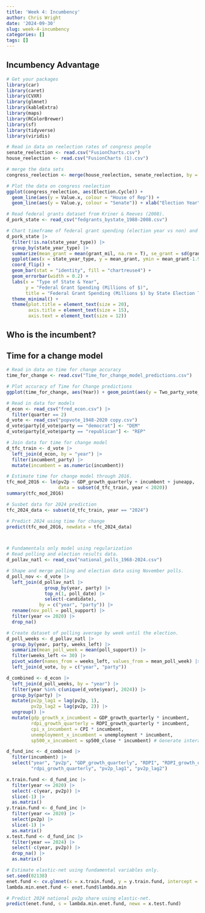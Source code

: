 ```yaml
---
title: 'Week 4: Incumbency'
author: Chris Wright
date: '2024-09-30'
slug: week-4-incumbency
categories: []
tags: []
---
```


## Incumbency Advantage

```r
# Get your packages
library(car)
library(caret)
library(CVXR)
library(glmnet)
library(kableExtra)
library(maps)
library(RColorBrewer)
library(sf)
library(tidyverse)
library(viridis)

# Read in data on reelection rates of congress people
senate_reelection <- read.csv("FusionCharts.csv")
house_reelection <- read.csv("FusionCharts (1).csv")

# merge the data sets
congress_reelection <- merge(house_reelection, senate_reelection, by = "Election.Cycle")

```

```r
# Plot the data on congress reelection
ggplot(congress_reelection, aes(Election.Cycle)) + 
  geom_line(aes(y = Value.x, colour = "House of Rep")) + 
  geom_line(aes(y = Value.y, colour = "Senate")) + xlab("Election Year") + ylab(" % of incumbents reelected")

```




```r
# Read federal grants dataset from Kriner & Reeves (2008). 
d_pork_state <- read_csv("fedgrants_bystate_1988-2008.csv")


```

```r
# Chart timeframe of federal grant spending (election year vs non) and in swing states vs safe states
d_pork_state |> 
  filter(!is.na(state_year_type)) |> 
  group_by(state_year_type) |>
  summarize(mean_grant = mean(grant_mil, na.rm = T), se_grant = sd(grant_mil, na.rm = T)/sqrt(n())) |> 
  ggplot(aes(x = state_year_type, y = mean_grant, ymin = mean_grant-1.96*se_grant, ymax = mean_grant+1.96*se_grant)) + 
  coord_flip() + 
  geom_bar(stat = "identity", fill = "chartreuse4") + 
  geom_errorbar(width = 0.2) + 
  labs(x = "Type of State & Year", 
       y = "Federal Grant Spending (Millions of $)", 
       title = "Federal Grant Spending (Millions $) by State Election Type") + 
  theme_minimal() + 
  theme(plot.title = element_text(size = 20),
        axis.title = element_text(size = 15),
        axis.text = element_text(size = 12))

```


## Who is the incumbent?






## Time for a change model


```r
# Read in data on time for change accuracy
time_for_change <- read.csv("Time_for_change_model_predictions.csv")

# Plot accuracy of Time for Change predictions
ggplot(time_for_change, aes(Year)) + geom_point(aes(y = Two_party_vote_margin, shape = "0")) + geom_point(aes(y = Predicted_two_party_vote_margin, shape = "4")) + geom_line(aes(y = 0), linetype = "dotted") + ylab("Incumbent Party's Vote Share") + xlab("Election Year")

```



```r
# Read in data for models
d_econ <- read_csv("fred_econ.csv") |> 
  filter(quarter == 2)
d_vote <- read_csv("popvote_1948-2020 copy.csv")
d_vote$party[d_vote$party == "democrat"] <- "DEM"
d_vote$party[d_vote$party == "republican"] <- "REP"

# Join data for time for change model
d_tfc_train <- d_vote |> 
  left_join(d_econ, by = "year") |> 
  filter(incumbent_party) |>
  mutate(incumbent = as.numeric(incumbent))

# Estimate time for change model through 2016.
tfc_mod_2016 <- lm(pv2p ~ GDP_growth_quarterly + incumbent + juneapp, 
                   data = subset(d_tfc_train, year < 2020))
summary(tfc_mod_2016)

# Susbet data for 2024 prediction
tfc_2024_data <- subset(d_tfc_train, year == "2024")

# Predict 2024 using time for change
predict(tfc_mod_2016, newdata = tfc_2024_data)



# Fundamentals only model using regularization
# Read polling and election results data. 
d_pollav_natl <- read_csv("national_polls_1968-2024.csv")

# Shape and merge polling and election data using November polls. 
d_poll_nov <- d_vote |> 
  left_join(d_pollav_natl |> 
              group_by(year, party) |> 
              top_n(1, poll_date) |> 
              select(-candidate), 
            by = c("year", "party")) |> 
  rename(nov_poll = poll_support) |> 
  filter(year <= 2020) |> 
  drop_na()

# Create dataset of polling average by week until the election. 
d_poll_weeks <- d_pollav_natl |> 
  group_by(year, party, weeks_left) |>
  summarize(mean_poll_week = mean(poll_support)) |> 
  filter(weeks_left <= 30) |> 
  pivot_wider(names_from = weeks_left, values_from = mean_poll_week) |> 
  left_join(d_vote, by = c("year", "party"))

d_combined <- d_econ |> 
  left_join(d_poll_weeks, by = "year") |> 
  filter(year %in% c(unique(d_vote$year), 2024)) |> 
  group_by(party) |> 
  mutate(pv2p_lag1 = lag(pv2p, 1), 
         pv2p_lag2 = lag(pv2p, 2)) |> 
  ungroup() |> 
  mutate(gdp_growth_x_incumbent = GDP_growth_quarterly * incumbent, 
         rdpi_growth_quarterly = RDPI_growth_quarterly * incumbent,
         cpi_x_incumbent = CPI * incumbent,
         unemployment_x_incumbent = unemployment * incumbent,
         sp500_x_incumbent = sp500_close * incumbent) # Generate interaction effects

d_fund_inc <- d_combined |> 
  filter(incumbent) |> 
  select("year", "pv2p", "GDP_growth_quarterly", "RDPI", "RDPI_growth_quarterly", "CPI", "unemployment", "sp500_close",
         "rdpi_growth_quarterly", "pv2p_lag1", "pv2p_lag2") 

x.train.fund <- d_fund_inc |> 
  filter(year <= 2020) |>
  select(-c(year, pv2p)) |> 
  slice(-1) |> 
  as.matrix()
y.train.fund <- d_fund_inc |> 
  filter(year <= 2020) |> 
  select(pv2p) |> 
  slice(-1) |> 
  as.matrix()
x.test.fund <- d_fund_inc |> 
  filter(year == 2024) |> 
  select(-c(year, pv2p)) |> 
  drop_na() |> 
  as.matrix()

# Estimate elastic-net using fundamental variables only.
set.seed(02138)
enet.fund <- cv.glmnet(x = x.train.fund, y = y.train.fund, intercept = FALSE, alpha = 0.5)
lambda.min.enet.fund <- enet.fund$lambda.min

# Predict 2024 national pv2p share using elastic-net. 
predict(enet.fund, s = lambda.min.enet.fund, newx = x.test.fund)

```











